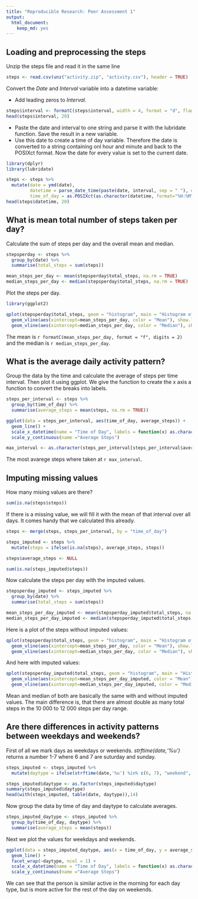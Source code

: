```yaml
---
title: "Reproducible Research: Peer Assessment 1"
output: 
  html_document:
    keep_md: yes
---
```



## Loading and preprocessing the steps
Unzip the steps file and read it in the same line
```r
steps <- read.csv(unz("activity.zip", "activity.csv"), header = TRUE)
```

Convert the *Date* and *Interval* variable into a datetime variable:  

- Add leading zeros to *Interval*. 

```r
steps$interval <- formatC(steps$interval, width = 4, format = "d", flag = "0")
head(steps$interval, 20)
```

- Paste the date and interval to one string and parse it with the lubridate function. Save the result in a new variable.
- Use this date to create a time of day variable. Therefore the date is converted to a string containing onl hour and minute and back to the POSIXct format. Now the date for every value is set to the current date.

```r
library(dplyr)
library(lubridate)
```
```r

steps <- steps %>%
  mutate(date = ymd(date), 
         datetime = parse_date_time(paste(date, interval, sep = " "), orders = "ymd hm"),
         time_of_day = as.POSIXct(as.character(datetime, format="%H:%M"), format="%H:%M"))
head(steps$datetime, 20)
```

## What is mean total number of steps taken per day?
Calculate the sum of steps per day and the overall mean and median.
```r
stepsperday <- steps %>%
  group_by(date) %>%
  summarise(total_steps = sum(steps))

mean_steps_per_day <- mean(stepsperday$total_steps, na.rm = TRUE)
median_steps_per_day <- median(stepsperday$total_steps, na.rm = TRUE)

```
Plot the steps per day.
```r
library(ggplot2)
```
```r

qplot(stepsperday$total_steps, geom = "histogram", main = "Histogram of the total steps made each day", xlab = "Steps", binwidth = 2000) +
  geom_vline(aes(xintercept=mean_steps_per_day, color = "Mean"), show.legend = TRUE) +
  geom_vline(aes(xintercept=median_steps_per_day, color = "Median"), show.legend = TRUE)

```


The mean is `r formatC(mean_steps_per_day, format = "f", digits = 2)` and the median is `r median_steps_per_day`.


## What is the average daily activity pattern?

Group the data by the time and calculate the average of steps per time interval. Then plot it using ggplot. We give the function to create the x axis a function to convert the breaks into labels.
```r

steps_per_interval <- steps %>%
  group_by(time_of_day) %>%
  summarise(average_steps = mean(steps, na.rm = TRUE))

ggplot(data = steps_per_interval, aes(time_of_day, average_steps)) + 
  geom_line() +
  scale_x_datetime(name = "Time of Day", labels = function(x) as.character(x, format ="%H:%M")) + 
  scale_y_continuous(name ="Average Steps")

max_interval <- as.character(steps_per_interval[steps_per_interval$average_steps == max(steps_per_interval$average_steps), "time_of_day"][[1]], format = "%H:%M")

```
The most avarege steps where taken at `r max_interval`.


## Imputing missing values

How many mising values are there?

```r

sum(is.na(steps$steps))

```
If there is a missing value, we will fill it with the mean of that interval over all days. It comes handy that we calculated this already.

```r

steps <- merge(steps, steps_per_interval, by = "time_of_day")

steps_imputed <- steps %>%
  mutate(steps = ifelse(is.na(steps), average_steps, steps))

steps$average_steps <- NULL

sum(is.na(steps_imputed$steps))
```

Now calculate the steps per day with the imputed values.

```r
stepsperday_imputed <- steps_imputed %>%
  group_by(date) %>%
  summarise(total_steps = sum(steps))

mean_steps_per_day_imputed <- mean(stepsperday_imputed$total_steps, na.rm = TRUE)
median_steps_per_day_imputed <- median(stepsperday_imputed$total_steps, na.rm = TRUE)

```


Here is a plot of the steps without imputed values:
```r
qplot(stepsperday$total_steps, geom = "histogram", main = "Histogram of the total steps made each day", xlab = "Steps", binwidth = 2000) +
  geom_vline(aes(xintercept=mean_steps_per_day, color = "Mean"), show.legend = TRUE) +
  geom_vline(aes(xintercept=median_steps_per_day, color = "Median"), show.legend = TRUE)

```

And here with imputed values:
```r
qplot(stepsperday_imputed$total_steps, geom = "histogram", main = "Histogram of the total steps made each day", xlab = "Steps", binwidth = 2000) +
  geom_vline(aes(xintercept=mean_steps_per_day_imputed, color = "Mean"), show.legend = TRUE) +
  geom_vline(aes(xintercept=median_steps_per_day_imputed, color = "Median"), show.legend = TRUE)
```

Mean and median of both are basically the same with and without imputed values. The main difference is, that there are almost double as many total steps in the 10 000 to 12 000 steps per day range.


## Are there differences in activity patterns between weekdays and weekends?

First of all we mark days as weekdays or weekends. *strftime(date,'%u')* returns a number 1-7 where 6 and 7 are suturday and sunday.

```r
steps_imputed <- steps_imputed %>%
  mutate(daytype = ifelse(strftime(date,'%u') %in% c(6, 7), "weekend", "weekday"))

steps_imputed$daytype <- as.factor(steps_imputed$daytype)
summary(steps_imputed$daytype)
head(with(steps_imputed, table(date, daytype)),14)
```

Now group the data by time of day and daytype to calculate averages. 

```r
steps_imputed_daytype <- steps_imputed %>%
  group_by(time_of_day, daytype) %>%
  summarise(average_steps = mean(steps))

```

Next we plot the values for weekdays and weekends.

```r
ggplot(data = steps_imputed_daytype, aes(x = time_of_day, y = average_steps)) +
  geom_line() + 
  facet_wrap(~daytype, ncol = 1) +
  scale_x_datetime(name = "Time of Day", labels = function(x) as.character(x, format ="%H:%M")) + 
  scale_y_continuous(name ="Average Steps")

```

We can see that the person is similar active in the morning for each day type, but is more active for the rest of the day on weekends.
